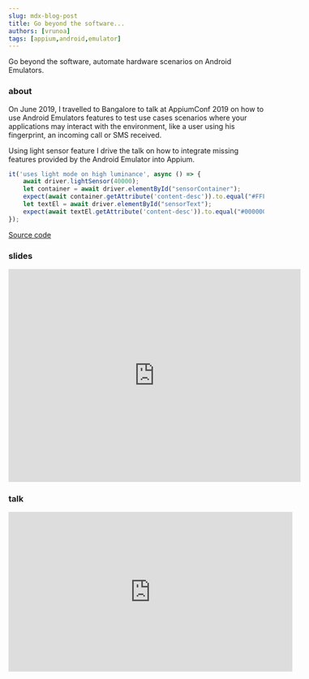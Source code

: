 ```yaml
---
slug: mdx-blog-post
title: Go beyond the software...
authors: [vrunoa]
tags: [appium,android,emulator]
---
```


Go beyond the software, automate hardware scenarios on Android Emulators.

### about

On June 2019, I travelled to Bangalore to talk at AppiumConf 2019 on how to use Android Emulators features to test use cases scenarios where your applications may interact with the environment, like a user using his fingerprint, an incoming call or SMS received.

Using light sensor feature I drive the talk on how to integrate missing features provided by the Android Emulator into Appium.

```javascript
it('uses light mode on high luminance', async () => {
    await driver.lightSensor(40000);
    let container = await driver.elementById("sensorContainer");
    expect(await container.getAttribute('content-desc')).to.equal("#FFFFFF");
    let textEl = await driver.elementById("sensorText");
    expect(await textEl.getAttribute('content-desc')).to.equal("#000000");
});
```

[Source code](https://github.com/vrunoa/appium-conf-2019)

### slides
<iframe src="https://slides.com/vrunoa/appium-conf-2019/embed" width="576" height="420" title="Go beyond the software, automate hardware scenarios on Android Emulators" scrolling="no" frameborder="0" webkitallowfullscreen mozallowfullscreen allowfullscreen></iframe>

### talk
<iframe width="560" height="315" src="https://www.youtube.com/embed/8Ph50Sm3Cdk" title="YouTube video player" frameborder="0" allow="accelerometer; autoplay; clipboard-write; encrypted-media; gyroscope; picture-in-picture" allowfullscreen></iframe>
